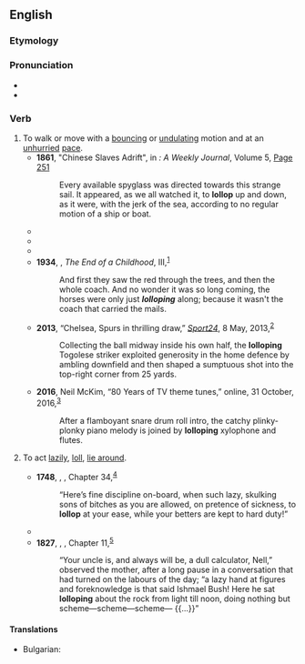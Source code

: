 ==English==

===Etymology===
{{rfe|en}}

===Pronunciation===
{{rfp|en}}
{{rfap|en}}
* {{rhymes|en|ɒləp|s=2}}
* {{hyphenation|en|lol|lop}}

===Verb===
{{en-verb}}

# To walk or move with a [[bounce|bouncing]] or [[undulate|undulating]] motion and at an [[unhurried]] [[pace]].
#* '''1861''', "Chinese Slaves Adrift", in ''{{w|All the Year Round}}: A Weekly Journal'', Volume 5, [http://books.google.ru/books?id=6JVQAAAAcAAJ&dq=lollop&pg=PA251#v=onepage&q=lollop&f=false Page 251]
#*: Every available spyglass was directed towards this strange sail. It appeared, as we all watched it, to '''lollop''' up and down, as it were, with the jerk of the sea, according to no regular motion of a ship or boat.
#* {{RQ:Kipling Just So Stories|chapter=How the Camel Got His Hump|passage=And the Camel said ‘Humph!’ again; but no sooner had he said it than he saw his back, that he was so proud of, puffing up and puffing up into a great big '''lolloping''' humph.}}
#* {{RQ:Mansfield Bliss|page=137|passage=The carts rattle by, swinging from side to side; two Chinamen '''lollop''' along under their wooden yokes with the straining vegetable baskets—their pigtails and blue blouses fly out in the wind.}}
#* {{RQ:Orwell Burmese Days|chapter=6|passage=With a timid, loutish movement the great beast turned aside, then lumbered off followed by the calf. The other buffalo also extricated itself from the slime and '''lolloped''' away.}}
#* '''1934''', {{w|Henry Handel Richardson}}, ''The End of a Childhood'', III,<sup>[http://gutenberg.net.au/ebooks02/0200661h.html]</sup>
#*: And first they saw the red through the trees, and then the whole coach. And no wonder it was so long coming, the horses were only just '''''lolloping''''' along; because it wasn't the coach that carried the mails.
#* '''2013''', “Chelsea, Spurs in thrilling draw,” ''[[w:News24|Sport24]]'', 8 May, 2013,<sup>[http://www.sport24.co.za/Soccer/EnglishPremiership/Chelsea-Spurs-in-thrilling-draw-20130508]</sup>
#*: Collecting the ball midway inside his own half, the '''lolloping''' Togolese striker exploited generosity in the home defence by ambling downfield and then shaped a sumptuous shot into the top-right corner from 25 yards.
#* '''2016''', Neil McKim, “80 Years of TV theme tunes,” ''{{w|BBC Music Magazine}}'' online, 31 October, 2016,<sup>[https://web.archive.org/web/20161103160456/http://www.classical-music.com/article/80-years-television-theme-music]</sup>
#*: After a flamboyant snare drum roll intro, the catchy plinky-plonky piano melody is joined by '''lolloping''' xylophone and flutes.
# {{lb|en|obsolete}} To act [[lazily]], [[loll]], [[lie around]].
#* '''1748''', {{w|Tobias Smollett}}, ''{{w|The Adventures of Roderick Random}}'', Chapter 34,<sup>[http://www.gutenberg.org/files/4085/4085-h/4085-h.htm]</sup>
#*: “Here’s fine discipline on-board, when such lazy, skulking sons of bitches as you are allowed, on pretence of sickness, to '''lollop''' at your ease, while your betters are kept to hard duty!”
#* {{RQ:Burney Cecilia|volume=3|chapter=12|page=146|url=http://catalog.hathitrust.org/Record/011821890|passage=Mr. Meadows, who was seated in the middle of the box, was '''lolloping''' upon the table with his customary ease, and picking his teeth with his usual inattention to all about him.}}
#* '''1827''', {{w|James Fenimore Cooper}}, ''{{w|The Prairie}}'', Chapter 11,<sup>[http://www.gutenberg.org/files/6450/6450-h/6450-h.htm]</sup>
#*: “Your uncle is, and always will be, a dull calculator, Nell,” observed the mother, after a long pause in a conversation that had turned on the labours of the day; “a lazy hand at figures and foreknowledge is that said Ishmael Bush! Here he sat '''lolloping''' about the rock from light till noon, doing nothing but scheme—scheme—scheme— {{...}}”

====Translations====
{{trans-top|To walk or move}}
* Bulgarian: {{t|bg|шляя се}}
{{trans-mid}}

{{trans-bottom}}